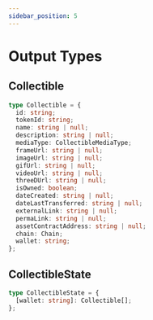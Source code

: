 ```yaml
---
sidebar_position: 5
---
```


# Output Types

## Collectible

```ts
type Collectible = {
  id: string;
  tokenId: string;
  name: string | null;
  description: string | null;
  mediaType: CollectibleMediaType;
  frameUrl: string | null;
  imageUrl: string | null;
  gifUrl: string | null;
  videoUrl: string | null;
  threeDUrl: string | null;
  isOwned: boolean;
  dateCreated: string | null;
  dateLastTransferred: string | null;
  externalLink: string | null;
  permaLink: string | null;
  assetContractAddress: string | null;
  chain: Chain;
  wallet: string;
};
```

## CollectibleState

```ts
type CollectibleState = {
  [wallet: string]: Collectible[];
};
```
